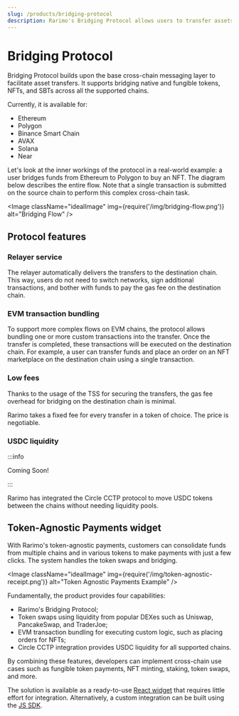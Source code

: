 ```yaml
---
slug: /products/bridging-protocol
description: Rarimo's Bridging Protocol allows users to transfer assets across chains.
---
```


# Bridging Protocol

Bridging Protocol builds upon the base cross-chain messaging layer to facilitate asset transfers. It supports bridging native and fungible tokens, NFTs, and SBTs across all the supported chains.

Currently, it is available for:

- Ethereum
- Polygon
- Binance Smart Chain
- AVAX
- Solana
- Near

Let's look at the inner workings of the protocol in a real-world example: a user bridges funds from Ethereum to Polygon to buy an NFT. The diagram below describes the entire flow. Note that a single transaction is submitted on the source chain to perform this complex cross-chain task.

<Image className="idealImage" img={require('/img/bridging-flow.png')} alt="Bridging Flow" />

## Protocol features

### Relayer service

The relayer automatically delivers the transfers to the destination chain. This way, users do not need to switch networks, sign additional transactions, and bother with funds to pay the gas fee on the destination chain.

### EVM transaction bundling

To support more complex flows on EVM chains, the protocol allows bundling one or more custom transactions into the transfer. Once the transfer is completed, these transactions will be executed on the destination chain. For example, a user can transfer funds and place an order on an NFT marketplace on the destination chain using a single transaction.

### Low fees

Thanks to the usage of the TSS for securing the transfers, the gas fee overhead for bridging on the destination chain is minimal.

<!-- TODO: add figures -->

Rarimo takes a fixed fee for every transfer in a token of choice. The price is negotiable.

### USDC liquidity

:::info

Coming Soon!

:::

Rarimo has integrated the <OutLink href="https://www.circle.com/en/cross-chain-transfer-protocol">Circle CCTP protocol</OutLink> to move USDC tokens between the chains without needing liquidity pools.

## Token-Agnostic Payments widget

With Rarimo's token-agnostic payments, customers can consolidate funds from multiple chains and in various tokens to make payments with just a few clicks. The system handles the token swaps and bridging.

<Image  className="idealImage" img={require('/img/token-agnostic-receipt.png')} alt="Token Agnostic Payments Example" />

Fundamentally, the product provides four capabilities:

- Rarimo's Bridging Protocol;
- Token swaps using liquidity from popular DEXes such as Uniswap, PancakeSwap, and TraderJoe;
- EVM transaction bundling for executing custom logic, such as placing orders for NFTs;
- Circle CCTP integration provides USDC liquidity for all supported chains.

By combining these features, developers can implement cross-chain use cases such as fungible token payments, NFT minting, staking, token swaps, and more.

The solution is available as a ready-to-use [React widget](/ecosystem/token-agnostic-payments/js-sdk-reference#rarimoreact-nft-checkout) that requires little effort for integration. Alternatively, a custom integration can be built using the [JS SDK](/ecosystem/token-agnostic-payments/js-sdk-reference#rarimonft-checkout).
